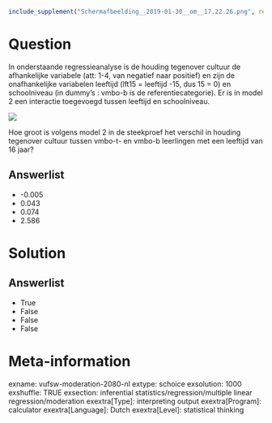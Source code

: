 ```r
include_supplement("Schermafbeelding__2019-01-30__om__17.22.26.png", recursive = TRUE)
```

Question
========
In onderstaande regressieanalyse is de houding tegenover cultuur de
afhankelijke variabele (att: 1-4, van negatief naar positief) en zijn de
onafhankelijke variabelen leeftijd (lft15 = leeftijd -15, dus 15 = 0) en
schoolniveau (in dummy’s : vmbo-b is de referentiecategorie). Er is in
model 2 een interactie toegevoegd tussen leeftijd en schoolniveau.  
  
![](Schermafbeelding__2019-01-30__om__17.22.26.png)
  
Hoe groot is volgens model 2 in de steekproef het verschil in houding
tegenover cultuur tussen vmbo-t- en vmbo-b leerlingen met een leeftijd
van 16 jaar?

Answerlist
----------
* -0.005
* 0.043
* 0.074
* 2.586

Solution
========










Answerlist
----------
* True
* False
* False
* False

Meta-information
================
exname: vufsw-moderation-2080-nl
extype: schoice
exsolution: 1000
exshuffle: TRUE
exsection: inferential statistics/regression/multiple linear regression/moderation
exextra[Type]: interpreting output
exextra[Program]: calculator
exextra[Language]: Dutch
exextra[Level]: statistical thinking

